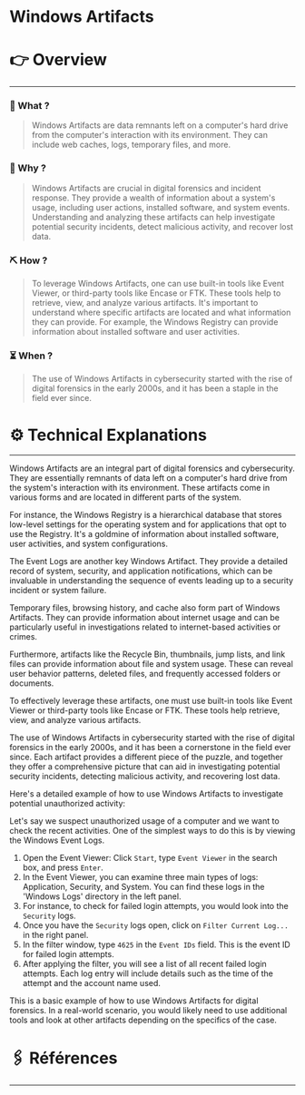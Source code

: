 # Windows Artifacts


# 👉 Overview

---

### 👀 What ?

> Windows Artifacts are data remnants left on a computer's hard drive from the computer's interaction with its environment. They can include web caches, logs, temporary files, and more.
> 

### 🧐 Why ?

> Windows Artifacts are crucial in digital forensics and incident response. They provide a wealth of information about a system's usage, including user actions, installed software, and system events. Understanding and analyzing these artifacts can help investigate potential security incidents, detect malicious activity, and recover lost data.
> 

### ⛏️ How ?

> To leverage Windows Artifacts, one can use built-in tools like Event Viewer, or third-party tools like Encase or FTK. These tools help to retrieve, view, and analyze various artifacts. It's important to understand where specific artifacts are located and what information they can provide. For example, the Windows Registry can provide information about installed software and user activities.
> 

### ⏳ When ?

> The use of Windows Artifacts in cybersecurity started with the rise of digital forensics in the early 2000s, and it has been a staple in the field ever since.
> 

# ⚙️ Technical Explanations

---

Windows Artifacts are an integral part of digital forensics and cybersecurity. They are essentially remnants of data left on a computer's hard drive from the system's interaction with its environment. These artifacts come in various forms and are located in different parts of the system.

For instance, the Windows Registry is a hierarchical database that stores low-level settings for the operating system and for applications that opt to use the Registry. It's a goldmine of information about installed software, user activities, and system configurations.

The Event Logs are another key Windows Artifact. They provide a detailed record of system, security, and application notifications, which can be invaluable in understanding the sequence of events leading up to a security incident or system failure.

Temporary files, browsing history, and cache also form part of Windows Artifacts. They can provide information about internet usage and can be particularly useful in investigations related to internet-based activities or crimes.

Furthermore, artifacts like the Recycle Bin, thumbnails, jump lists, and link files can provide information about file and system usage. These can reveal user behavior patterns, deleted files, and frequently accessed folders or documents.

To effectively leverage these artifacts, one must use built-in tools like Event Viewer or third-party tools like Encase or FTK. These tools help retrieve, view, and analyze various artifacts.

The use of Windows Artifacts in cybersecurity started with the rise of digital forensics in the early 2000s, and it has been a cornerstone in the field ever since. Each artifact provides a different piece of the puzzle, and together they offer a comprehensive picture that can aid in investigating potential security incidents, detecting malicious activity, and recovering lost data.

Here's a detailed example of how to use Windows Artifacts to investigate potential unauthorized activity:

Let's say we suspect unauthorized usage of a computer and we want to check the recent activities. One of the simplest ways to do this is by viewing the Windows Event Logs.

1. Open the Event Viewer: Click `Start`, type `Event Viewer` in the search box, and press `Enter`.
2. In the Event Viewer, you can examine three main types of logs: Application, Security, and System. You can find these logs in the 'Windows Logs' directory in the left panel.
3. For instance, to check for failed login attempts, you would look into the `Security` logs.
4. Once you have the `Security` logs open, click on `Filter Current Log...` in the right panel.
5. In the filter window, type `4625` in the `Event IDs` field. This is the event ID for failed login attempts.
6. After applying the filter, you will see a list of all recent failed login attempts. Each log entry will include details such as the time of the attempt and the account name used.

This is a basic example of how to use Windows Artifacts for digital forensics. In a real-world scenario, you would likely need to use additional tools and look at other artifacts depending on the specifics of the case.

# 🖇️ Références

---